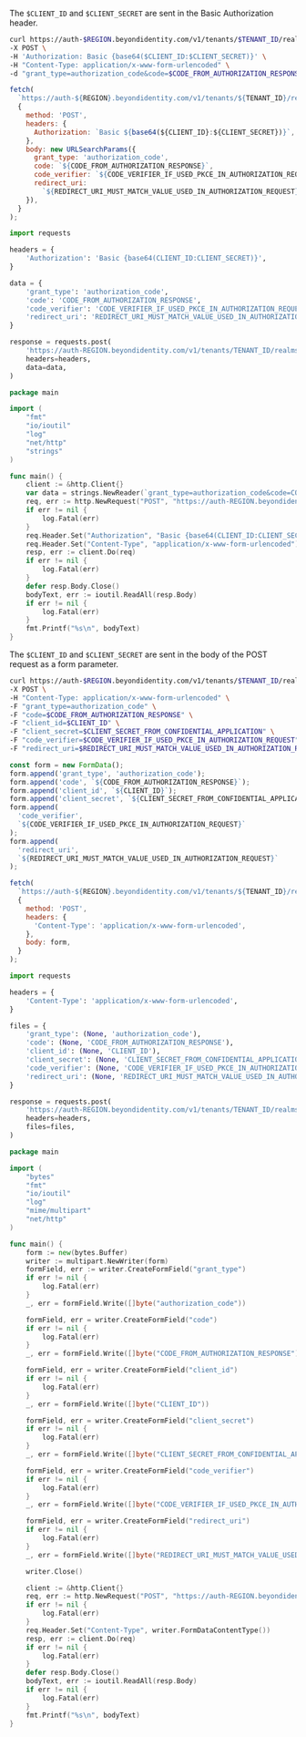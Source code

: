 
<Tabs groupId="token-auth-method" queryString>
<TabItem value="client_secret_basic" label="Client Secret Basic">

The `$CLIENT_ID` and `$CLIENT_SECRET` are sent in the Basic Authorization header.

<Tabs groupId="token-platform" queryString>
<TabItem value="curl" label="Curl">

```bash title="/token"
curl https://auth-$REGION.beyondidentity.com/v1/tenants/$TENANT_ID/realms/$REALM_ID/applications/$APPLICATION_ID/token \
-X POST \
-H 'Authorization: Basic {base64($CLIENT_ID:$CLIENT_SECRET)}' \
-H "Content-Type: application/x-www-form-urlencoded" \
-d "grant_type=authorization_code&code=$CODE_FROM_AUTHORIZATION_RESPONSEcode_verifier=$CODE_VERIFIER_IF_USED_PKCE_IN_AUTHORIZATION_REQUEST&redirect_uri=$REDIRECT_URI_MUST_MATCH_VALUE_USED_IN_AUTHORIZATION_REQUEST"
```

</TabItem>

<TabItem value="node" label="Node">

```javascript title="/token"
fetch(
  `https://auth-${REGION}.beyondidentity.com/v1/tenants/${TENANT_ID}/realms/${REALM_ID}/applications/${APPLICATION_ID}/token`,
  {
    method: 'POST',
    headers: {
      Authorization: `Basic ${base64(${CLIENT_ID}:${CLIENT_SECRET})}`,
    },
    body: new URLSearchParams({
      grant_type: 'authorization_code',
      code: `${CODE_FROM_AUTHORIZATION_RESPONSE}`,
      code_verifier: `${CODE_VERIFIER_IF_USED_PKCE_IN_AUTHORIZATION_REQUEST}`,
      redirect_uri:
        `${REDIRECT_URI_MUST_MATCH_VALUE_USED_IN_AUTHORIZATION_REQUEST}`,
    }),
  }
);
```

</TabItem>
<TabItem value="python" label="Python">

```python title="/token"
import requests

headers = {
    'Authorization': 'Basic {base64(CLIENT_ID:CLIENT_SECRET)}',
}

data = {
    'grant_type': 'authorization_code',
    'code': 'CODE_FROM_AUTHORIZATION_RESPONSE',
    'code_verifier': 'CODE_VERIFIER_IF_USED_PKCE_IN_AUTHORIZATION_REQUEST',
    'redirect_uri': 'REDIRECT_URI_MUST_MATCH_VALUE_USED_IN_AUTHORIZATION_REQUEST',
}

response = requests.post(
    'https://auth-REGION.beyondidentity.com/v1/tenants/TENANT_ID/realms/REALM_ID/applications/APPLICATION_ID/token',
    headers=headers,
    data=data,
)
```

</TabItem>
<TabItem value="go" label="Go">

```go title="/token"
package main

import (
	"fmt"
	"io/ioutil"
	"log"
	"net/http"
	"strings"
)

func main() {
	client := &http.Client{}
	var data = strings.NewReader(`grant_type=authorization_code&code=CODE_FROM_AUTHORIZATION_RESPONSE&code_verifier=CODE_VERIFIER_IF_USED_PKCE_IN_AUTHORIZATION_REQUEST&redirect_uri=REDIRECT_URI_MUST_MATCH_VALUE_USED_IN_AUTHORIZATION_REQUEST`)
	req, err := http.NewRequest("POST", "https://auth-REGION.beyondidentity.com/v1/tenants/TENANT_ID/realms/REALM_ID/applications/APPLICATION_ID/token", data)
	if err != nil {
		log.Fatal(err)
	}
	req.Header.Set("Authorization", "Basic {base64(CLIENT_ID:CLIENT_SECRET)}")
	req.Header.Set("Content-Type", "application/x-www-form-urlencoded")
	resp, err := client.Do(req)
	if err != nil {
		log.Fatal(err)
	}
	defer resp.Body.Close()
	bodyText, err := ioutil.ReadAll(resp.Body)
	if err != nil {
		log.Fatal(err)
	}
	fmt.Printf("%s\n", bodyText)
}
```

</TabItem>
</Tabs>
</TabItem>
<TabItem value="client_secret_post" label="Client Secret Post">

The `$CLIENT_ID` and `$CLIENT_SECRET` are sent in the body of the POST request as a form parameter.

<Tabs groupId="token-platform" queryString>

<TabItem value="curl" label="Curl">

```bash title="/token"
curl https://auth-$REGION.beyondidentity.com/v1/tenants/$TENANT_ID/realms/$REALM_ID/applications/$APPLICATION_ID/token \
-X POST \
-H "Content-Type: application/x-www-form-urlencoded" \
-F "grant_type=authorization_code" \
-F "code=$CODE_FROM_AUTHORIZATION_RESPONSE" \
-F "client_id=$CLIENT_ID" \
-F "client_secret=$CLIENT_SECRET_FROM_CONFIDENTIAL_APPLICATION" \
-F "code_verifier=$CODE_VERIFIER_IF_USED_PKCE_IN_AUTHORIZATION_REQUEST" \
-F "redirect_uri=$REDIRECT_URI_MUST_MATCH_VALUE_USED_IN_AUTHORIZATION_REQUEST"
```

</TabItem>

<TabItem value="node" label="Node">

```javascript title="/token"
const form = new FormData();
form.append('grant_type', 'authorization_code');
form.append('code', `${CODE_FROM_AUTHORIZATION_RESPONSE}`);
form.append('client_id', `${CLIENT_ID}`);
form.append('client_secret', `${CLIENT_SECRET_FROM_CONFIDENTIAL_APPLICATION}`);
form.append(
  'code_verifier',
  `${CODE_VERIFIER_IF_USED_PKCE_IN_AUTHORIZATION_REQUEST}`
);
form.append(
  'redirect_uri',
  `${REDIRECT_URI_MUST_MATCH_VALUE_USED_IN_AUTHORIZATION_REQUEST}`
);

fetch(
  `https://auth-${REGION}.beyondidentity.com/v1/tenants/${TENANT_ID}/realms/${REALM_ID}/applications/${APPLICATION_ID}/token`,,
  {
    method: 'POST',
    headers: {
      'Content-Type': 'application/x-www-form-urlencoded',
    },
    body: form,
  }
);
```

</TabItem>
<TabItem value="python" label="Python">

```python title="/token"
import requests

headers = {
    'Content-Type': 'application/x-www-form-urlencoded',
}

files = {
    'grant_type': (None, 'authorization_code'),
    'code': (None, 'CODE_FROM_AUTHORIZATION_RESPONSE'),
    'client_id': (None, 'CLIENT_ID'),
    'client_secret': (None, 'CLIENT_SECRET_FROM_CONFIDENTIAL_APPLICATION'),
    'code_verifier': (None, 'CODE_VERIFIER_IF_USED_PKCE_IN_AUTHORIZATION_REQUEST'),
    'redirect_uri': (None, 'REDIRECT_URI_MUST_MATCH_VALUE_USED_IN_AUTHORIZATION_REQUEST'),
}

response = requests.post(
    'https://auth-REGION.beyondidentity.com/v1/tenants/TENANT_ID/realms/REALM_ID/applications/APPLICATION_ID/token',
    headers=headers,
    files=files,
)
```

</TabItem>
<TabItem value="go" label="Go">

```go title="/token"
package main

import (
	"bytes"
	"fmt"
	"io/ioutil"
	"log"
	"mime/multipart"
	"net/http"
)

func main() {
	form := new(bytes.Buffer)
	writer := multipart.NewWriter(form)
	formField, err := writer.CreateFormField("grant_type")
	if err != nil {
		log.Fatal(err)
	}
	_, err = formField.Write([]byte("authorization_code"))

	formField, err = writer.CreateFormField("code")
	if err != nil {
		log.Fatal(err)
	}
	_, err = formField.Write([]byte("CODE_FROM_AUTHORIZATION_RESPONSE"))

	formField, err = writer.CreateFormField("client_id")
	if err != nil {
		log.Fatal(err)
	}
	_, err = formField.Write([]byte("CLIENT_ID"))

	formField, err = writer.CreateFormField("client_secret")
	if err != nil {
		log.Fatal(err)
	}
	_, err = formField.Write([]byte("CLIENT_SECRET_FROM_CONFIDENTIAL_APPLICATION"))

	formField, err = writer.CreateFormField("code_verifier")
	if err != nil {
		log.Fatal(err)
	}
	_, err = formField.Write([]byte("CODE_VERIFIER_IF_USED_PKCE_IN_AUTHORIZATION_REQUEST"))

	formField, err = writer.CreateFormField("redirect_uri")
	if err != nil {
		log.Fatal(err)
	}
	_, err = formField.Write([]byte("REDIRECT_URI_MUST_MATCH_VALUE_USED_IN_AUTHORIZATION_REQUEST"))

	writer.Close()

	client := &http.Client{}
	req, err := http.NewRequest("POST", "https://auth-REGION.beyondidentity.com/v1/tenants/TENANT_ID/realms/REALM_ID/applications/APPLICATION_ID/token", form)
	if err != nil {
		log.Fatal(err)
	}
	req.Header.Set("Content-Type", writer.FormDataContentType())
	resp, err := client.Do(req)
	if err != nil {
		log.Fatal(err)
	}
	defer resp.Body.Close()
	bodyText, err := ioutil.ReadAll(resp.Body)
	if err != nil {
		log.Fatal(err)
	}
	fmt.Printf("%s\n", bodyText)
}
```

</TabItem>
</Tabs>

</TabItem>
</Tabs>
